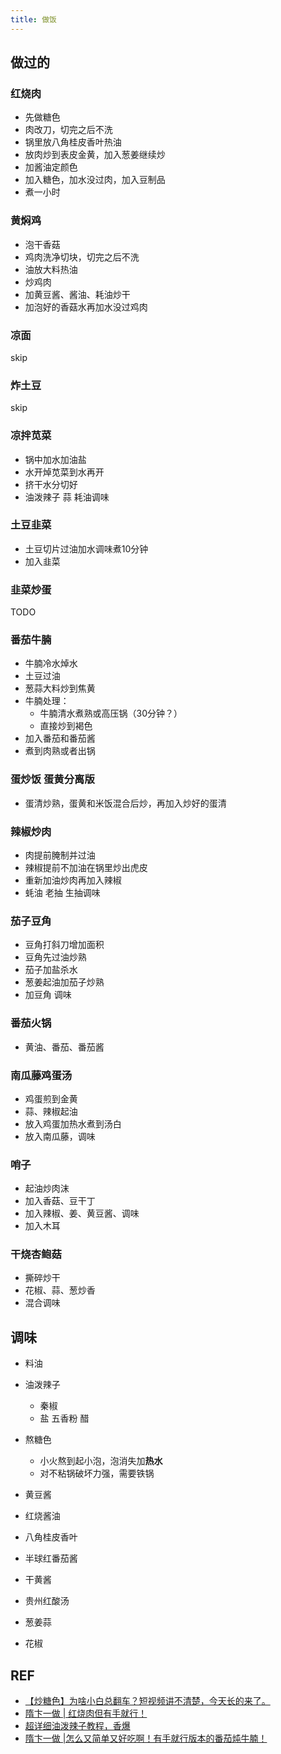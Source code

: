 ```yaml
---
title: 做饭
---
```

## 做过的
### 红烧肉
- 先做糖色
- 肉改刀，切完之后不洗
- 锅里放八角桂皮香叶热油
- 放肉炒到表皮金黄，加入葱姜继续炒
- 加酱油定颜色
- 加入糖色，加水没过肉，加入豆制品
- 煮一小时

### 黄焖鸡
- 泡干香菇
- 鸡肉洗净切块，切完之后不洗
- 油放大料热油
- 炒鸡肉
- 加黄豆酱、酱油、耗油炒干
- 加泡好的香菇水再加水没过鸡肉

### 凉面
skip
### 炸土豆
skip

### 凉拌苋菜
- 锅中加水加油盐
- 水开焯苋菜到水再开
- 挤干水分切好
- 油泼辣子 蒜 耗油调味

### 土豆韭菜
- 土豆切片过油加水调味煮10分钟
- 加入韭菜

### 韭菜炒蛋
TODO

### 番茄牛腩
- 牛腩冷水焯水
- 土豆过油
- 葱蒜大料炒到焦黄
- 牛腩处理：
  - 牛腩清水煮熟或高压锅（30分钟？）
  - 直接炒到褐色
- 加入番茄和番茄酱
- 煮到肉熟或者出锅

### 蛋炒饭 蛋黄分离版
- 蛋清炒熟，蛋黄和米饭混合后炒，再加入炒好的蛋清

### 辣椒炒肉
- 肉提前腌制并过油
- 辣椒提前不加油在锅里炒出虎皮
- 重新加油炒肉再加入辣椒
- 蚝油 老抽 生抽调味

### 茄子豆角
- 豆角打斜刀增加面积
- 豆角先过油炒熟
- 茄子加盐杀水
- 葱姜起油加茄子炒熟
- 加豆角 调味

### 番茄火锅
- 黄油、番茄、番茄酱

### 南瓜藤鸡蛋汤
- 鸡蛋煎到金黄
- 蒜、辣椒起油
- 放入鸡蛋加热水煮到汤白
- 放入南瓜藤，调味

### 哨子
- 起油炒肉沫
- 加入香菇、豆干丁
- 加入辣椒、姜、黄豆酱、调味
- 加入木耳

### 干烧杏鲍菇
- 撕碎炒干
- 花椒、蒜、葱炒香
- 混合调味

## 调味
- 料油
- 油泼辣子
  - 秦椒
  - 盐 五香粉 醋
- 熬糖色
  - 小火熬到起小泡，泡消失加**热水**
  - 对不粘锅破坏力强，需要铁锅

- 黄豆酱
- 红烧酱油
- 八角桂皮香叶
- 半球红番茄酱
- 干黄酱
- 贵州红酸汤
- 葱姜蒜
- 花椒

## REF
- [【炒糖色】为啥小白总翻车？短视频讲不清楚，今天长的来了。](https://www.bilibili.com/video/BV1se4y1L7QL)
- [隋卞一做 | 红烧肉但有手就行！](https://www.bilibili.com/video/BV1YN41167ad)
- [超详细油泼辣子教程，香爆](https://www.bilibili.com/video/BV1jW411H7Ys)
- [隋卞一做 |怎么又简单又好吃啊！有手就行版本的番茄炖牛腩！](https://www.bilibili.com/video/BV1RN4y1r7dt)

